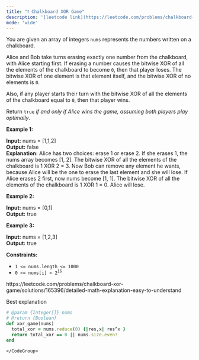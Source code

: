 ```yaml
---
title: "❗️ Chalkboard XOR Game"
description: '[leetcode link](https://leetcode.com/problems/chalkboard-xor-game/description/)'
mode: 'wide'
---
```

<Tabs>
  <Tab title="Question" icon="circle-question" iconType="regular">
    <Card>
      <p>You are given an array of integers <code>nums</code> represents the numbers written on a chalkboard.</p>  <p>Alice and Bob take turns erasing exactly one number from the chalkboard, with Alice starting first. If erasing a number causes the bitwise XOR of all the elements of the chalkboard to become <code>0</code>, then that player loses. The bitwise XOR of one element is that element itself, and the bitwise XOR of no elements is <code>0</code>.</p>  <p>Also, if any player starts their turn with the bitwise XOR of all the elements of the chalkboard equal to <code>0</code>, then that player wins.</p>  <p>Return <code>true</code> <em>if and only if Alice wins the game, assuming both players play optimally</em>.</p>   <p><strong class="example">Example 1:</strong></p>   <strong>Input:</strong> nums = [1,1,2] <br/> <strong>Output:</strong> false <br/> <strong>Explanation:</strong>  Alice has two choices: erase 1 or erase 2.  If she erases 1, the nums array becomes [1, 2]. The bitwise XOR of all the elements of the chalkboard is 1 XOR 2 = 3. Now Bob can remove any element he wants, because Alice will be the one to erase the last element and she will lose.  If Alice erases 2 first, now nums become [1, 1]. The bitwise XOR of all the elements of the chalkboard is 1 XOR 1 = 0. Alice will lose.   <p><strong class="example">Example 2:</strong></p>   <strong>Input:</strong> nums = [0,1] <br/> <strong>Output:</strong> true   <p><strong class="example">Example 3:</strong></p>   <strong>Input:</strong> nums = [1,2,3] <br/> <strong>Output:</strong> true    <p><strong>Constraints:</strong></p>  <ul>  <li><code>1 &lt;= nums.length &lt;= 1000</code></li>  <li><code>0 &lt;= nums[i] &lt; 2<sup>16</sup></code></li> </ul> 
    </Card>
  </Tab>
  <Tab title="Solution" icon="lightbulb" iconType="regular" >
    <Card>
      https://leetcode.com/problems/chalkboard-xor-game/solutions/165396/detailed-math-explanation-easy-to-understand

Best explanation
</Card>
  <Expandable title="code">
    <CodeGroup dropdown>
```ruby title="Chalkboard XOR Game" lines
# @param {Integer[]} nums
# @return {Boolean}
def xor_game(nums)
  total_xor = nums.reduce(0) {|res,x| res^x }
  return total_xor == 0 || nums.size.even?
end
```
    </CodeGroup>
  </Expandable>
  </Tab>
</Tabs>